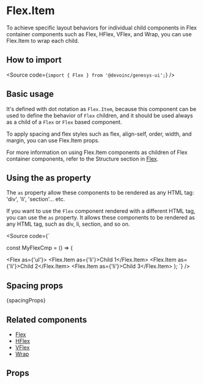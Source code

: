 

<Meta of={Stories} />

# Flex.Item

To achieve specific layout behaviors for individual child components in Flex
container components such as Flex, HFlex, VFlex, and Wrap, you can use Flex.Item
to wrap each child.

## How to import

<Source code={`import { Flex } from '@devoinc/genesys-ui';`} />

## Basic usage

It's defined with dot notation as `Flex.Item`, because this component can be used to
define the behavior of `Flex` children, and it should be used always as a child of a `Flex` or `Flex` based
component.

<Canvas of={Stories.Playground} />

To apply spacing and flex styles such as flex, align-self, order, width, and
margin, you can use Flex.Item props.

<Canvas of={FlexStories.Playground} />

For more information on using Flex.Item components
as children of Flex container components,
refer to the Structure section in [Flex](?path=/docs/components-layout-flex--overview).

## Using the as property

The `as` property allow these components to be rendered as any HTML tag:
'div', 'li', 'section'... etc.

If you want to use the `Flex` component rendered with a different HTML tag, you
can use the `as` property.
It allows these components to be rendered as any HTML tag, such as div, li,
section, and so on.

<Source
  code={`

const MyFlexCmp = () => (

<Flex as={'ul'}>
  <Flex.Item as={'li'}>Child 1</Flex.Item>
  <Flex.Item as={'li'}>Child 2</Flex.Item>
  <Flex.Item as={'li'}>Child 3</Flex.Item>
</Flex>
); `} />

## Spacing props

<Markdown>{spacingProps}</Markdown>

## Related components

- [Flex](?path=/docs/components-layout-flex--overview)
- [HFlex](?path=/docs/components-layout-hflex--overview)
- [VFlex](?path=/docs/components-layout-vflex--overview)
- [Wrap](?path=/docs/components-layout-wrap--overview)

## Props

<ArgTypes of={Stories} />

